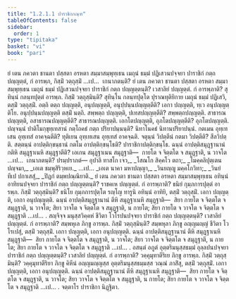 ```yaml
---
title: "1.2.1.1 ปาราชิกกณฺฑ"
tableOfContents: false
sidebar:
  order: 1
type: "tipitaka"
basket: "vi"
book: "pari"
---
```



<DynamicBreadcrumb />

<Division number="188" book="pari">

<Paragraph number="595" book="pari">
ยํ เตน ภควตา ชานตา ปสฺสตา อรหตา สมฺมาสมฺพุทฺเธน เมถุนํ ธมฺมํ ปฏิเสวนปจฺจยา ปาราชิกํ กตฺถ ปญฺญตฺตํ, กํ อารพฺภ, กิสฺมิํ วตฺถุสฺมิํ …เป…  เกนาภตนฺติ?
</Paragraph>

<Paragraph number="596" book="pari">
ยํ เตน ภควตา ชานตา ปสฺสตา อรหตา สมฺมาสมฺพุทฺเธน เมถุนํ ธมฺมํ ปฏิเสวนปจฺจยา ปาราชิกํ กตฺถ ปญฺญตฺตนฺติ? เวสาลิยํ ปญฺญตฺตํ. กํ อารพฺภาติ? สุทินฺนํ กลนฺทปุตฺตํ อารพฺภ. กิสฺมิํ วตฺถุสฺมินฺติ? สุทินฺโน กลนฺทปุตฺโต ปุราณทุติยิกาย เมถุนํ ธมฺมํ ปฏิเสวิ, ตสฺมิํ วตฺถุสฺมิํ. อตฺถิ ตตฺถ ปญฺญตฺติ, อนุปญฺญตฺติ, อนุปฺปนฺนปญฺญตฺตีติ? เอกา ปญฺญตฺติ, ทฺเว อนุปญฺญตฺติโย. อนุปฺปนฺนปญฺญตฺติ ตสฺมิํ นตฺถิ. สพฺพตฺถ ปญฺญตฺติ, ปเทสปญฺญตฺตีติ? สพฺพตฺถปญฺญตฺติ. สาธารณปญฺญตฺติ, อสาธารณปญฺญตฺตีติ? สาธารณปญฺญตฺติ. เอกโตปญฺญตฺติ, อุภโตปญฺญตฺตีติ? อุภโตปญฺญตฺติ. ปญฺจนฺนํ ปาติโมกฺขุทฺเทสานํ กตฺโถคธํ กตฺถ ปริยาปนฺนนฺติ? นิทาโนคธํ นิทานปริยาปนฺนํ. กตเมน อุทฺเทเสน อุทฺเทสํ อาคจฺฉตีติ? ทุติเยน อุทฺเทเสน อุทฺเทสํ อาคจฺฉติ. จตุนฺนํ วิปตฺตีนํ กตมา วิปตฺตีติ? สีลวิปตฺติ. สตฺตนฺนํ อาปตฺติกฺขนฺธานํ กตโม อาปตฺติกฺขนฺโธติ? ปาราชิกาปตฺติกฺขนฺโธ. ฉนฺนํ อาปตฺติสมุฏฺฐานานํ กติหิ สมุฏฺฐาเนหิ สมุฏฺฐาตีติ? เอเกน สมุฏฺฐาเนน สมุฏฺฐาติ—  กายโต จ จิตฺตโต จ สมุฏฺฐาติ, น วาจโต …เป…  เกนาภตนฺติ? ปรมฺปราภตํ—
</Paragraph>

<Paragraph number="597" type="verses" book="pari">
อุปาลิ ทาสโก เจว,_  
_โสณโก สิคฺคโว ตถา;_  
_โมคฺคลิปุตฺเตน ปญฺจมา,_  
_เอเต ชมฺพุสิริวฺหเย._  


</Paragraph>
</Division>

<Paragraph number="598" type="center" book="pari">
…เป…


</Paragraph>

<Paragraph number="599" type="verses" book="pari">
_เอเต นาคา มหาปญฺญา,_  
_วินยญฺญู มคฺคโกวิทา;_  
_วินยํ ทีเป ปกาเสสุํ,_  
_ปิฏกํ ตมฺพปณฺณิยาติ._  

</Paragraph>

<Division number="189" book="pari">

<Paragraph number="600" book="pari">
ยํ เตน ภควตา ชานตา ปสฺสตา อรหตา สมฺมาสมฺพุทฺเธน อทินฺนํ อาทิยนปจฺจยา ปาราชิกํ กตฺถ ปญฺญตฺตนฺติ? ราชคเห ปญฺญตฺตํ. กํ อารพฺภาติ? ธนิยํ กุมฺภการปุตฺตํ อารพฺภ. กิสฺมิํ วตฺถุสฺมินฺติ? ธนิโย กุมฺภการปุตฺโต รญฺโญ ทารูนิ อทินฺนํ อาทิยิ, ตสฺมิํ วตฺถุสฺมิํ. เอกา ปญฺญตฺติ, เอกา อนุปญฺญตฺติ. ฉนฺนํ อาปตฺติสมุฏฺฐานานํ ตีหิ สมุฏฺฐาเนหิ สมุฏฺฐาติ—  สิยา กายโต จ จิตฺตโต จ สมุฏฺฐาติ, น วาจโต; สิยา วาจโต จ จิตฺตโต จ สมุฏฺฐาติ, น กายโต; สิยา กายโต จ วาจโต จ จิตฺตโต จ สมุฏฺฐาติ …เป… .
</Paragraph>

</Division>
<Division number="190" book="pari">

<Paragraph number="601" book="pari">
สญฺจิจฺจ มนุสฺสวิคฺคหํ ชีวิตา โวโรปนปจฺจยา ปาราชิกํ กตฺถ ปญฺญตฺตนฺติ? เวสาลิยํ ปญฺญตฺตํ. กํ อารพฺภาติ? สมฺพหุเล ภิกฺขู อารพฺภ. กิสฺมิํ วตฺถุสฺมินฺติ? สมฺพหุลา ภิกฺขู อญฺญมญฺญํ ชีวิตา โวโรเปสุํ, ตสฺมิํ วตฺถุสฺมิํ. เอกา ปญฺญตฺติ, เอกา อนุปญฺญตฺติ. ฉนฺนํ อาปตฺติสมุฏฺฐานานํ ตีหิ สมุฏฺฐาเนหิ สมุฏฺฐาติ—  สิยา กายโต จ จิตฺตโต จ สมุฏฺฐาติ, น วาจโต; สิยา วาจโต จ จิตฺตโต จ สมุฏฺฐาติ, น กายโต; สิยา กายโต จ วาจโต จ จิตฺตโต จ สมุฏฺฐาติ …เป… .
</Paragraph>

</Division>
<Division number="191" book="pari">

<Paragraph number="602" book="pari">
อสนฺตํ อภูตํ อุตฺตริมนุสฺสธมฺมํ อุลฺลปนปจฺจยา ปาราชิกํ กตฺถ ปญฺญตฺตนฺติ? เวสาลิยํ ปญฺญตฺตํ. กํ อารพฺภาติ? วคฺคุมุทาตีริเย ภิกฺขู อารพฺภ. กิสฺมิํ วตฺถุสฺมินฺติ? วคฺคุมุทาตีริยา ภิกฺขู คิหีนํ อญฺญมญฺญสฺส อุตฺตริมนุสฺสธมฺมสฺส วณฺณํ ภาสิํสุ, ตสฺมิํ วตฺถุสฺมิํ. เอกา ปญฺญตฺติ, เอกา อนุปญฺญตฺติ. ฉนฺนํ อาปตฺติสมุฏฺฐานานํ ตีหิ สมุฏฺฐาเนหิ สมุฏฺฐาติ—  สิยา กายโต จ จิตฺตโต จ สมุฏฺฐาติ, น วาจโต; สิยา วาจโต จ จิตฺตโต จ สมุฏฺฐาติ, น กายโต; สิยา กายโต จ วาจโต จ จิตฺตโต จ สมุฏฺฐาติ …เป… .

</Paragraph>
</Division>

<Paragraph number="603" type="center" book="pari">
จตฺตาโร ปาราชิกา นิฏฺฐิตา.
</Paragraph>